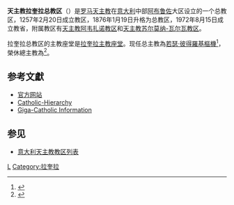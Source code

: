 {{Refimprove|time=2020-02-26T13:39:31+00:00}}
{{Infobox diocese
| jurisdiction      = 
| name              = 天主教拉奎拉總教區
| latin             = Archidioecesis Aquilanus
| border            = catholic
| local             = 
| image             = L'Aquila -Cathedral- 2007 by-RaBoe 06.jpg
| image_size        = 250px
| image_alt         = 
| caption           = [[拉奎拉主教座堂|拉奎拉主教座堂]]
| location          = [[意大利|意大利]]
| territory         = 
| province          = 拉奎拉
| coordinates       = 
| area              = {{convert|1,516|km2|sqmi|lk=on}}
| population        = 106,000
| parishes          = 147
| churches          = 
| congregations     = 
| schools           = 
| members           = 
| rite              = [[羅馬禮|羅馬禮]]
| established       = 1257年2月20日
| cathedral         = [[拉奎拉主教座堂|拉奎拉主教座堂]]
| cocathedral       = 
| patron            = 
| secular_priests   = 
| pope              = {{incumbent pope}}
| metropolitan      = [[若瑟·彼得羅基|若瑟·彼得羅基]]
| coadjutor_archbishop = 
| auxiliary_bishop  = 
| vicar_general     = 
| emeritus          = {{link-en|若瑟·莫利納里|Giuseppe Molinari}}（榮休總主教）
| map               = [[File:Arcidiocesi_dell'Aquila.JPG|250px]]
| map_caption       = 總教區管轄圖
| website           = [http://www.diocesilaquila.it/ www.diocesilaquila.it]
| footnotes         = 
}}
'''天主教拉奎拉总教区'''（{{lang-la|Archidioecesis Aquilanus}}）是[[罗马天主教|罗马天主教]]在[[意大利|意大利]]中部[[阿布鲁佐|阿布鲁佐]]大区设立的一个总教区，1257年2月20日成立教区，1876年1月19日升格为总教区，1972年8月15日成立教省，附属教区有[[天主教阿韦扎诺教区|天主教阿韦扎诺教区]]和[[天主教苏尔莫纳-瓦尔瓦教区|天主教苏尔莫纳-瓦尔瓦教区]]。

拉奎拉总教区的主教座堂是[[拉奎拉主教座堂|拉奎拉主教座堂]]。现任总主教為[[若瑟·彼得羅基|若瑟·彼得羅基]][[樞機|樞機]]<ref>{{cite web |last1=Miranda |first1=Salvador |title=Consistory of June 28, 2018 (V) |url=https://webdept.fiu.edu/~mirandas/bios2018.htm |publisher=Florida International University |accessdate=2020-02-26 |archiveurl=https://web.archive.org/web/20200226130928/https://webdept.fiu.edu/~mirandas/bios2018.htm |archivedate=2020-02-26 |language=en |dead-url=no }}</ref>，榮休總主教為{{link-en|若瑟·莫利納里|Giuseppe Molinari}}<ref>{{cite press release |title=RINUNCE E NOMINE, 08.06.2013 |url=https://press.vatican.va/content/salastampa/it/bollettino/pubblico/2013/06/08/0365/00826.html |publisher=Sala Stampa della Santa Sede |accessdate=2020-02-26 |archiveurl=https://web.archive.org/web/20200226130534/https://press.vatican.va/content/salastampa/it/bollettino/pubblico/2013/06/08/0365/00826.html |archivedate=2020-02-26 |language=it |date=2013-06-08 |dead-url=no }}</ref>。

== 参考文獻 ==
{{reflist}}
* [http://www.webdiocesi.chiesacattolica.it/cci_new/vis_diocesi.jsp?idDiocesi=96 官方网站] {{Wayback|url=http://www.webdiocesi.chiesacattolica.it/cci_new/vis_diocesi.jsp?idDiocesi=96 |date=20160303223646 }}
* [http://www.catholic-hierarchy.org/diocese/dlaqu.html Catholic-Hierarchy] {{Wayback|url=http://www.catholic-hierarchy.org/diocese/dlaqu.html |date=20201107220952 }}
* [http://www.gcatholic.org/dioceses/diocese/laqu0.htm Giga-Catholic Information] 

== 参见 ==
* [[意大利天主教教区列表|意大利天主教教区列表]]

{{Italy-stub}}

{{意大利天主教教區}}
[[Category:意大利天主教教区|L]]
[[Category:拉奎拉|Category:拉奎拉]]